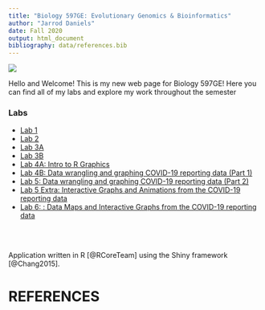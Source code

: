 ```yaml
---
title: "Biology 597GE: Evolutionary Genomics & Bioinformatics"
author: "Jarrod Daniels"
date: Fall 2020
output: html_document
bibliography: data/references.bib
---
```

![](bunny.jpeg)

Hello and Welcome! This is my new web page for Biology 597GE! Here you can find all of my labs and explore my work throughout the semester

### Labs

* [Lab 1](Lab1_JarrodDaniels_F20.html)
* [Lab 2](Lab2_JarrodDaniels_F20.html)
* [Lab 3A](lab3A_JarrodDaniels_F20.html)
* [Lab 3B](Lab3B_JarrodDaniels_F20.html)
* [Lab 4A: Intro to R Graphics](Lab4B_JarrodDaniels_F20.html)
* [Lab 4B: Data wrangling and graphing COVID-19 reporting data (Part 1)](Lab4A_JarrodDaniels_F20.html)
* [Lab 5: Data wrangling and graphing COVID-19 reporting data (Part 2)](Lab5_JarrodDaniels_F20.html)
* [Lab 5 Extra: Interactive Graphs and Animations from the COVID-19 reporting data](Lab5_Extra_JarrodDaniels_F20.html)
* [Lab 6: : Data Maps and Interactive Graphs from the COVID-19 reporting data](Lab6_JarrodDaniels_F20.html)

<br />
<br />

Application written in R [@RCoreTeam] using the Shiny framework [@Chang2015].

# REFERENCES